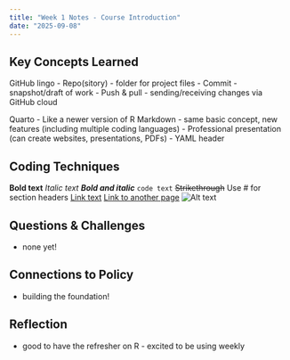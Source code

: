 ---
title: "Week 1 Notes - Course Introduction"
date: "2025-09-08"
---

## Key Concepts Learned
GitHub lingo
- Repo(sitory) - folder for project files
- Commit - snapshot/draft of work
- Push & pull - sending/receiving changes via GitHub cloud

Quarto
- Like a newer version of R Markdown - same basic concept, new features (including multiple coding languages)
- Professional presentation (can create websites, presentations, PDFs)
- YAML header

## Coding Techniques
**Bold text**
*Italic text*
***Bold and italic***
`code text`
~~Strikethrough~~
Use # for section headers
[Link text](https://example.com)
[Link to another page](about.qmd)
![Alt text](path/to/image.png)

## Questions & Challenges
- none yet!

## Connections to Policy
- building the foundation!

## Reflection
- good to have the refresher on R - excited to be using weekly
